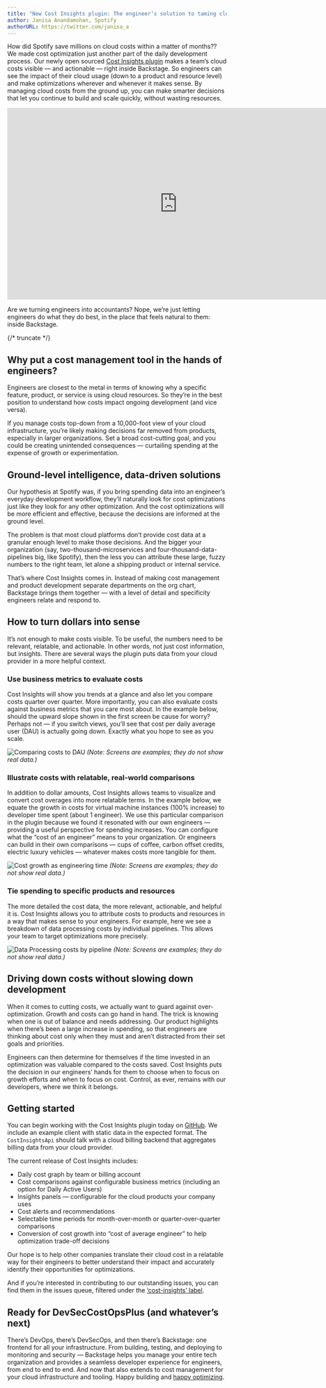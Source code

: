 ```yaml
---
title: "New Cost Insights plugin: The engineer’s solution to taming cloud costs"
author: Janisa Anandamohan, Spotify
authorURL: https://twitter.com/janisa_a
---
```


How did Spotify save millions on cloud costs within a matter of months?? We made cost optimization just another part of the daily development process. Our newly open sourced [Cost Insights plugin](https://github.com/backstage/community-plugins/tree/main/workspaces/cost-insights/plugins/cost-insights) makes a team’s cloud costs visible — and actionable — right inside Backstage. So engineers can see the impact of their cloud usage (down to a product and resource level) and make optimizations wherever and whenever it makes sense. By managing cloud costs from the ground up, you can make smarter decisions that let you continue to build and scale quickly, without wasting resources.

<iframe
  width="780"
  height="440"
  src="https://www.youtube.com/embed/YLAd5hdXR_Q"
  frameBorder="0"
  allow="accelerometer; autoplay; encrypted-media; gyroscope; picture-in-picture"
  allowFullScreen
></iframe>

Are we turning engineers into accountants? Nope, we’re just letting engineers do what they do best, in the place that feels natural to them: inside Backstage.

{/* truncate */}

## Why put a cost management tool in the hands of engineers?

Engineers are closest to the metal in terms of knowing why a specific feature, product, or service is using cloud resources. So they’re in the best position to understand how costs impact ongoing development (and vice versa).

If you manage costs top-down from a 10,000-foot view of your cloud infrastructure, you’re likely making decisions far removed from products, especially in larger organizations. Set a broad cost-cutting goal, and you could be creating unintended consequences — curtailing spending at the expense of growth or experimentation.

## Ground-level intelligence, data-driven solutions

Our hypothesis at Spotify was, if you bring spending data into an engineer’s everyday development workflow, they’ll naturally look for cost optimizations just like they look for any other optimization. And the cost optimizations will be more efficient and effective, because the decisions are informed at the ground level.

The problem is that most cloud platforms don’t provide cost data at a granular enough level to make those decisions. And the bigger your organization (say, two-thousand-microservices and four-thousand-data-pipelines big, like Spotify), then the less you can attribute these large, fuzzy numbers to the right team, let alone a shipping product or internal service.

That’s where Cost Insights comes in. Instead of making cost management and product development separate departments on the org chart, Backstage brings them together — with a level of detail and specificity engineers relate and respond to.

## How to turn dollars into sense

It’s not enough to make costs visible. To be useful, the numbers need to be relevant, relatable, and actionable. In other words, not just cost information, but insights. There are several ways the plugin puts data from your cloud provider in a more helpful context.

### Use business metrics to evaluate costs

Cost Insights will show you trends at a glance and also let you compare costs quarter over quarter. More importantly, you can also evaluate costs against business metrics that you care most about. In the example below, should the upward slope shown in the first screen be cause for worry? Perhaps not — if you switch views, you’ll see that cost per daily average user (DAU) is actually going down. Exactly what you hope to see as you scale.

![Comparing costs to DAU](assets/20-10-22/cost-insights-1-dau.gif)
_(Note: Screens are examples; they do not show real data.)_

### Illustrate costs with relatable, real-world comparisons

In addition to dollar amounts, Cost Insights allows teams to visualize and convert cost overages into more relatable terms. In the example below, we equate the growth in costs for virtual machine instances (100% increase) to developer time spent (about 1 engineer). We use this particular comparison in the plugin because we found it resonated with our own engineers — providing a useful perspective for spending increases. You can configure what the “cost of an engineer” means to your organization. Or engineers can build in their own comparisons — cups of coffee, carbon offset credits, electric luxury vehicles — whatever makes costs more tangible for them.

![Cost growth as engineering time](assets/20-10-22/cost-insights-2-engineer.png)
_(Note: Screens are examples; they do not show real data.)_

### Tie spending to specific products and resources

The more detailed the cost data, the more relevant, actionable, and helpful it is. Cost Insights allows you to attribute costs to products and resources in a way that makes sense to your engineers. For example, here we see a breakdown of data processing costs by individual pipelines. This allows your team to target optimizations more precisely.

![Data Processing costs by pipeline](assets/20-10-22/cost-insights-3-data.png)
_(Note: Screens are examples; they do not show real data.)_

## Driving down costs without slowing down development

When it comes to cutting costs, we actually want to guard against over-optimization. Growth and costs can go hand in hand. The trick is knowing when one is out of balance and needs addressing. Our product highlights when there’s been a large increase in spending, so that engineers are thinking about cost only when they must and aren’t distracted from their set goals and priorities.

Engineers can then determine for themselves if the time invested in an optimization was valuable compared to the costs saved. Cost Insights puts the decision in our engineers’ hands for them to choose when to focus on growth efforts and when to focus on cost. Control, as ever, remains with our developers, where we think it belongs.

## Getting started

You can begin working with the Cost Insights plugin today on [GitHub](https://github.com/backstage/community-plugins/tree/main/workspaces/cost-insights/plugins/cost-insights). We include an example client with static data in the expected format. The `CostInsightsApi` should talk with a cloud billing backend that aggregates billing data from your cloud provider.

The current release of Cost Insights includes:

- Daily cost graph by team or billing account
- Cost comparisons against configurable business metrics (including an option for Daily Active Users)
- Insights panels — configurable for the cloud products your company uses
- Cost alerts and recommendations
- Selectable time periods for month-over-month or quarter-over-quarter comparisons
- Conversion of cost growth into “cost of average engineer” to help optimization trade-off decisions

Our hope is to help other companies translate their cloud cost in a relatable way for their engineers to better understand their impact and accurately identify their opportunities for optimizations.

And if you’re interested in contributing to our outstanding issues, you can find them in the issues queue, filtered under the [‘cost-insights’ label](https://github.com/backstage/backstage/labels/cost-insights).

## Ready for DevSecCostOpsPlus (and whatever’s next)

There’s DevOps, there’s DevSecOps, and then there’s Backstage: one frontend for all your infrastructure. From building, testing, and deploying to monitoring and security — Backstage helps you manage your entire tech organization and provides a seamless developer experience for engineers, from end to end to end. And now that also extends to cost management for your cloud infrastructure and tooling. Happy building and [happy optimizing](https://github.com/backstage/community-plugins/tree/main/workspaces/cost-insights/plugins/cost-insights).
